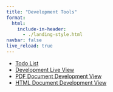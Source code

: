```yaml
---
title: "Development Tools"
format:
  html:
    include-in-header:
      - ./landing-style.html
navbar: false
live_reload: true
---
```


::: { #landing-listing .fs-2 .py-5 }

- [<i class="bi bi-list-check"></i> Todo List](./todo.qmd)
- [<i class="bi bi-server"></i> Development Live View](./live.qmd)
- [<i class="bi bi-file-earmark-pdf"></i> PDF Document Development View](./pdf.qmd)
- [<i class="bi bi-filetype-md"></i> HTML Document Development View](./quarto.qmd)

:::

```{=html}
<script type="module">
  const listingWrapper = document.getElementById("landing-listing")
  const listing = Array.from(listingWrapper.getElementsByTagName("ul"))

  listing.map(item => {
    console.log(item)
    item.classList.add("list-unstyled")
  })
</script>
```
